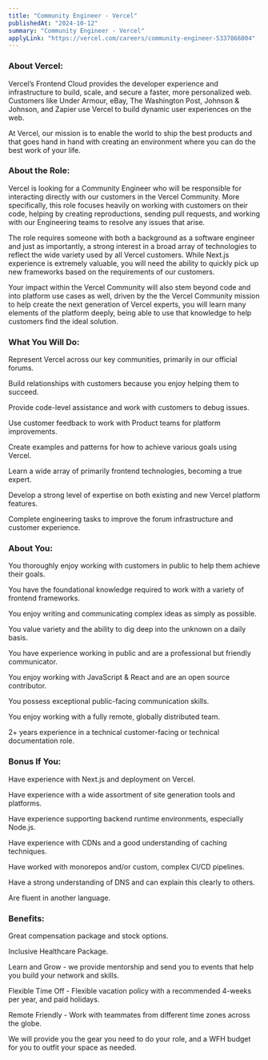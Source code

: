 ```yaml
---
title: "Community Engineer - Vercel"
publishedAt: "2024-10-12"
summary: "Community Engineer - Vercel"
applyLink: "https://vercel.com/careers/community-engineer-5337866004"
---
```


### About Vercel:

Vercel’s Frontend Cloud provides the developer experience and infrastructure to build, scale, and secure a faster, more personalized web. Customers like Under Armour, eBay, The Washington Post, Johnson & Johnson, and Zapier use Vercel to build dynamic user experiences on the web.

At Vercel, our mission is to enable the world to ship the best products and that goes hand in hand with creating an environment where you can do the best work of your life.

### About the Role:

Vercel is looking for a Community Engineer who will be responsible for interacting directly with our customers in the Vercel Community. More specifically, this role focuses heavily on working with customers on their code, helping by creating reproductions, sending pull requests, and working with our Engineering teams to resolve any issues that arise.

The role requires someone with both a background as a software engineer and just as importantly, a strong interest in a broad array of technologies to reflect the wide variety used by all Vercel customers. While Next.js experience is extremely valuable, you will need the ability to quickly pick up new frameworks based on the requirements of our customers.

Your impact within the Vercel Community will also stem beyond code and into platform use cases as well, driven by the the Vercel Community mission to help create the next generation of Vercel experts, you will learn many elements of the platform deeply, being able to use that knowledge to help customers find the ideal solution.

### What You Will Do:

Represent Vercel across our key communities, primarily in our official forums.

Build relationships with customers because you enjoy helping them to succeed.

Provide code-level assistance and work with customers to debug issues.

Use customer feedback to work with Product teams for platform improvements.

Create examples and patterns for how to achieve various goals using Vercel.

Learn a wide array of primarily frontend technologies, becoming a true expert.

Develop a strong level of expertise on both existing and new Vercel platform features.

Complete engineering tasks to improve the forum infrastructure and customer experience.

### About You:

You thoroughly enjoy working with customers in public to help them achieve their goals.

You have the foundational knowledge required to work with a variety of frontend frameworks.

You enjoy writing and communicating complex ideas as simply as possible.

You value variety and the ability to dig deep into the unknown on a daily basis.

You have experience working in public and are a professional but friendly communicator.

You enjoy working with JavaScript & React and are an open source contributor.

You possess exceptional public-facing communication skills.

You enjoy working with a fully remote, globally distributed team.

2+ years experience in a technical customer-facing or technical documentation role.

### Bonus If You:

Have experience with Next.js and deployment on Vercel.

Have experience with a wide assortment of site generation tools and platforms.

Have experience supporting backend runtime environments, especially Node.js.

Have experience with CDNs and a good understanding of caching techniques.

Have worked with monorepos and/or custom, complex CI/CD pipelines.

Have a strong understanding of DNS and can explain this clearly to others.

Are fluent in another language.

### Benefits:

Great compensation package and stock options.

Inclusive Healthcare Package.

Learn and Grow - we provide mentorship and send you to events that help you build your network and skills.

Flexible Time Off - Flexible vacation policy with a recommended 4-weeks per year, and paid holidays.

Remote Friendly - Work with teammates from different time zones across the globe.

We will provide you the gear you need to do your role, and a WFH budget for you to outfit your space as needed.